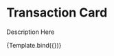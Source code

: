 
<Meta title="Inspire Bank/Transaction Card" component={TransactionCard} />


# Transaction Card

Description Here

<Canvas>
  <Story
    name="Primary"
    args={{ balance: 1000, transaction: 100 }}
  >
    {Template.bind({})}
  </Story>
</Canvas>
